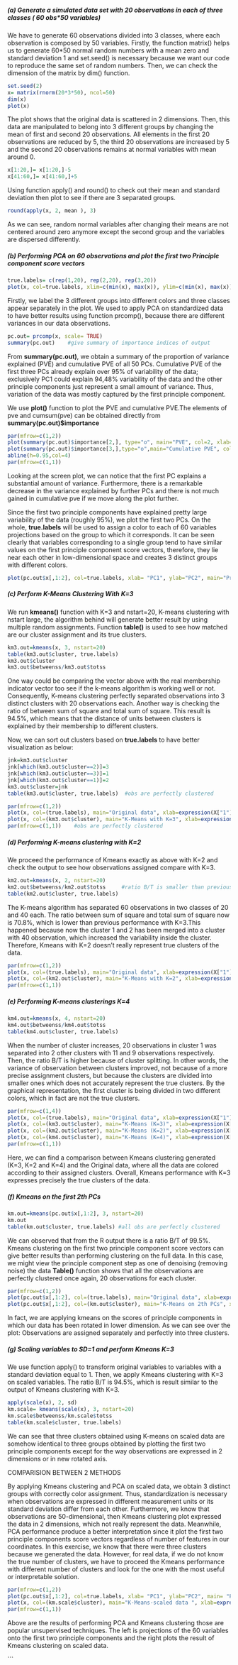 
##### (a)	Generate a simulated data set with 20 observations in each of three classes ( 60 obs*50 variables)

We have to generate 60 observations divided into 3 classes, where each observation is composed by 50 variables. Firstly, the function matrix() helps us to generate 60*50 normal random numbers with a mean zero and standard deviation 1 and set.seed() is necessary because we want our code to reproduce the same set of random numbers. Then, we can check the dimension of the matrix by dim() function.

```r
set.seed(2)
x= matrix(rnorm(20*3*50), ncol=50)
dim(x)
plot(x)
```
The plot shows that the original data is scattered in 2 dimensions. Then, this data are manipulated to belong into 3 different groups by changing the mean of first and second 20 observations. All elements in the first 20 observations are reduced by 5, the third 20 observations are increased by 5 and the second 20 observations remains at normal variables with mean around 0.

```r
x[1:20,]= x[1:20,]-5
x[41:60,]= x[41:60,]+5
```

Using function apply() and round() to check out their mean and standard deviation then plot to see if there are 3 separated groups. 
```r
round(apply(x, 2, mean ), 3)
```
As we can see, random normal variables after changing their means are not centered around zero anymore except the second group and the variables are dispersed differently.

##### (b) Performing PCA on 60 observations and plot the first two Principle component score vectors

```r
true.labels= c(rep(1,20), rep(2,20), rep(3,20))
plot(x, col=true.labels, xlim=c(min(x), max(x)), ylim=c(min(x), max(x)), main="Original data after changing means", pch=19)  
```

Firstly, we label the 3 different groups into different colors and three classes appear separately in the plot. We used to apply PCA on standardized data to have better results using function prcomp(), because there are different variances in our data observations. 

```r
pc.out= prcomp(x, scale= TRUE)
summary(pc.out)    #give summary of importance indices of output
```
From **summary(pc.out)**, we obtain a summary of the proportion of variance explained (PVE) and cumulative PVE of all 50 PCs. Cumulative PVE of the first three PCs already explain over 95% of variability of the data; exclusively PC1 could explain 94,48% variability of the data and the other principle components just represent a small amount of variance. Thus, variation of the data was mostly captured by the first principle component.

We use **plot()** function to plot the PVE and cumulative PVE.The elements of pve and cumsum(pve) can be obtained directly from **summary(pc.out)$importance**

```r
par(mfrow=c(1,2))
plot(summary(pc.out)$importance[2,], type="o", main="PVE", col=2, xlab=" ", ylab = " ")
plot(summary(pc.out)$importance[3,],type="o",main="Cumulative PVE", col=3, xlab=" ", ylab = " ")
abline(h=0.95,col=4)
par(mfrow=c(1,1))
```
Looking at the screen plot, we can notice that the first PC explains a substantial amount of variance. Furthermore, there is a remarkable decrease in the variance explained by further PCs and there is not much gained in cumulative pve if we move along the plot further. 

Since the first two principle components have explained pretty large variability of the data (roughly 95%), we plot the first two PCs. On the whole, **true.labels** will be used to assign a color to each of 60 variables projections based on the group to which it corresponds. It can be seen clearly that variables corresponding to a single group tend to have similar values on the first principle component score vectors, therefore, they lie near each other in low-dimensional space and creates 3 distinct groups with different colors. 

```r
plot(pc.out$x[,1:2], col=true.labels, xlab= "PC1", ylab="PC2", main="Principle Component score vectors", pch=19)
```

##### (c) Perform K-Means Clustering With K=3

We run **kmeans()** function with K=3 and nstart=20, K-means clustering with nstart large, the algorithm behind will generate better result by using multiple random assignments. Function **table()** is used to see how matched are our cluster assignment and its true clusters.

```r
km3.out=kmeans(x, 3, nstart=20)
table(km3.out$cluster, true.labels)
km3.out$cluster
km3.out$betweenss/km3.out$totss
```

One way could be comparing the vector above with the real membership indicator vector too see if the k-means algorithm is working well or not. Consequently, K-means clustering perfectly separated observations into 3 distinct clusters with 20 observations each. Another way is checking the ratio of between sum of square and total sum of square. This result is 94.5%, which means that the distance of units between clusters is explained by their membership to different clusters.

Now, we can sort out clusters based on **true.labels** to have better visualization as below:
```r
jnk=km3.out$cluster
jnk[which(km3.out$cluster==2)]=3
jnk[which(km3.out$cluster==3)]=1
jnk[which(km3.out$cluster==1)]=2
km3.out$cluster=jnk
table(km3.out$cluster, true.labels)  #obs are perfectly clustered
```

```r
par(mfrow=c(1,2))  
plot(x, col=(true.labels), main="Original data", xlab=expression(X["1"]), ylab=expression(X["2"]), pch=20, cex=1)
plot(x, col=(km3.out$cluster), main="K-Means with K=3", xlab=expression(X["1"]), ylab=expression(X["2"]), pch=20, cex=1)
par(mfrow=c(1,1))    #obs are perfectly clustered
```

##### (d) Performing K-means clustering with K=2

We proceed the performance of Kmeans exactly as above with K=2 and check the output to see how observations assigned compare with K=3. 

```r
km2.out=kmeans(x, 2, nstart=20)
km2.out$betweenss/km2.out$totss     #ratio B/T is smaller than previous result due to mergence of 2 clusters
table(km2.out$cluster, true.labels)    
```

The K-means algorithm has separated 60 observations in two classes of 20 and 40 each. The ratio between sum of square and total sum of square now is 70.8%, which is lower than previous performance with K=3.This happened because now the cluster 1 and 2 has been merged into a cluster with 40 observation, which increased the variability inside the cluster. Therefore, Kmeans with K=2 doesn't really represent true clusters of the data.

```r
par(mfrow=c(1,2))  
plot(x, col=(true.labels), main="Original data", xlab=expression(X["1"]), ylab=expression(X["2"]), pch=20, cex=1)
plot(x, col=(km2.out$cluster), main="K-Means with K=2", xlab=expression(X["1"]), ylab=expression(X["2"]), pch=20, cex=1)
par(mfrow=c(1,1))
```


##### (e) Performing K-means clusterings K=4

```r
km4.out=kmeans(x, 4, nstart=20)
km4.out$betweenss/km4.out$totss 
table(km4.out$cluster, true.labels)
```
When the number of cluster increases, 20 observations in cluster 1 was separated into 2 other clusters with 11 and 9 observations respectively. Then, the ratio B/T is higher because of cluster splitting. In other words, the variance of observation between clusters improved, not because of a more precise assignment clusters, but because the clusters are divided into smaller ones which does not accurately represent the true clusters. By the graphical representation, the first cluster is being divided in two different colors, which in fact are not the true clusters.

```r
par(mfrow=c(1,4))  
plot(x, col=(true.labels), main="Original data", xlab=expression(X["1"]), ylab=expression(X["2"]), pch=20, cex=1)
plot(x, col=(km3.out$cluster), main="K-Means (K=3)", xlab=expression(X["1"]), ylab=expression(X["2"]), pch=20, cex=1)
plot(x, col=(km2.out$cluster), main="K-Means (K=2)", xlab=expression(X["1"]), ylab=expression(X["2"]), pch=20, cex=1)
plot(x, col=(km4.out$cluster), main="K-Means (K=4)", xlab=expression(X["1"]), ylab=expression(X["2"]), pch=20, cex=1)
par(mfrow=c(1,1))  
```
Here, we can find a comparison between Kmeans clustering generated (K=3, K=2 and K=4) and the Original data, where all the data are colored according to their assigned clusters. Overall, Kmeans performance with K=3 expresses precisely the true clusters of the data.

##### (f) Kmeans on the first 2th PCs

```r
km.out=kmeans(pc.out$x[,1:2], 3, nstart=20)
km.out
table(km.out$cluster, true.labels) #all obs are perfectly clustered
```

We can observed that from the R output there is a ratio B/T of 99.5%. Kmeans clustering on the first two principle component score vectors can give better results than performing clustering on the full data. In this case, we might view the principle component step as one of denoising (removing noise) the data
**Table()** function shows that all the observations are perfectly clustered once again, 20 observations for each cluster.


```r
par(mfrow=c(1,2))  
plot(pc.out$x[,1:2], col=(true.labels), main="Original data", xlab=expression(X["1"]), ylab=expression(X["2"]), pch=16, cex=1)
plot(pc.out$x[,1:2], col=(km.out$cluster), main="K-Means on 2th PCs", xlab=expression(X["1"]), ylab=expression(X["2"]), pch=16)
```

In fact, we are applying kmeans on the scores of principle components in which our data has been rotated in lower dimension. As we can see over the plot: Observations are assigned separately and perfectly into three clusters.

##### (g) Scaling variables to SD=1 and perform Kmeans K=3

We use function apply() to transform original variables to variables with a standard deviation equal to 1. Then, we apply Kmeans clustering with K=3 on scaled variables.
The ratio B/T is 94.5%, which is result similar to the output of Kmeans clustering with K=3. 

```r
apply(scale(x), 2, sd)
km.scale= kmeans(scale(x), 3, nstart=20)
km.scale$betweenss/km.scale$totss 
table(km.scale$cluster, true.labels)
```
We can see that three clusters obtained using K-means on scaled data are somehow identical to three groups obtained by plotting the first two principle components except for the way observations are expressed in 2 dimensions or in new rotated axis.

COMPARISION BETWEEN 2 METHODS

By applying Kmeans clustering and PCA on scaled data, we obtain 3 distinct groups with correctly color assignment. Thus, standardization is necessary when observations are expressed in different measurement units or its standard deviation differ from each other.
Furthermore, we know that observations are 50-dimensional, then Kmeans clustering plot expressed the data in 2 dimensions, which not really represent the data. Meanwhile, PCA performance produce a better interpretation since it plot the first two principle components score vectors regardless of number of features in our coordinates.
In this exercise, we know that there were three clusters because we generated the data. However, for real data, if we do not know the true number of clusters, we have to proceed the Kmeans performance with different number of clusters and look for the one with the most useful or interpretable solution.


```r
par(mfrow=c(1,2))  
plot(pc.out$x[,1:2], col=true.labels, xlab= "PC1", ylab="PC2", main= "PC score vectors", pch=18)
plot(x, col=(km.scale$cluster), main="K-Means-scaled data ", xlab=expression(X["1"]), ylab=expression(X["2"]), pch=18, cex=1)
par(mfrow=c(1,1)) 
```
Above are the results of performing PCA and Kmeans clustering those are popular unsupervised techniques. The left is projections of the 60 variables onto the first two principle components and the right plots the result of Kmeans clustering on scaled data.


```

